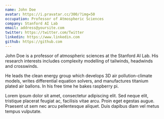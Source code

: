 ```yaml
---
name: John Doe
avatar: https://i.pravatar.cc/300/?img=50
occupation: Professor of Atmospheric Sciences
company: Stanford AI Lab
email: address@yoursite.com
twitter: https://twitter.com/Twitter
linkedin: https://www.linkedin.com
github: https://github.com
---
```


John Doe is a professor of atmospheric sciences at the Stanford AI Lab. His research interests includes complexity modelling of tailwinds, headwinds and crosswinds.

He leads the clean energy group which develops 3D air pollution-climate models, writes differential equation solvers, and manufactures titanium plated air ballons. In his free time he bakes raspberry pi.

Lorem ipsum dolor sit amet, consectetur adipiscing elit. Sed neque elit, tristique placerat feugiat ac, facilisis vitae arcu. Proin eget egestas augue. Praesent ut sem nec arcu pellentesque aliquet. Duis dapibus diam vel metus tempus vulputate.
